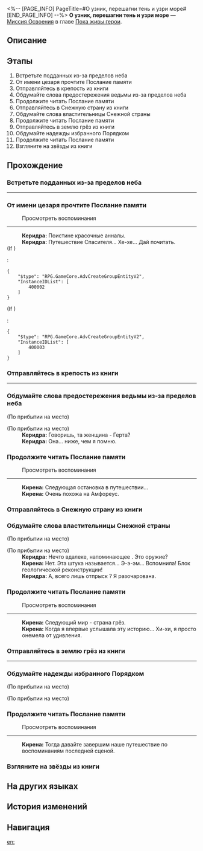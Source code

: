 <%-- [PAGE_INFO]
PageTitle=#О узник, перешагни тень и узри море#
[END_PAGE_INFO] --%>
{{Дополнить|Диалоги.}}
{{Миссия Инфобокс
|id              = 1040613
|Название        = 
|Изображение     = Миссия О узник, перешагни тень и узри море.png
|Тип             = Миссия Освоения
|Событие         = 
|Глава           = Пока живы герои
|Условия         = 
|Персонажи       = Керидра; Кирена; Первопроходец
|СтартЛокация    = [[Амфореус]] — [[Роща муз прошлого]]
|Мир             = Амфореус
|Предыдущая      = 
|Следующая       = 
|Награды         = Опыт Освоения*1 200; Звёздный нефрит*150; Путеводитель путешественника*20; Беспорядочная амброзия*480; Beneath the Bubbles*1 { text = Beneath the Bubbles }; Frozen Tides*1 { text = Frozen Tides }; Кредиты*150 000
}}
'''О узник, перешагни тень и узри море''' — [[Миссия Освоения]] в главе [[Пока живы герои]].

==Описание==
{{Описание|<!--официальное описание из Перекрёстка судеб-->}}

==Этапы==
# Встретьте подданных из-за пределов неба
# От имени цезаря прочтите Послание памяти
# Отправляйтесь в крепость из книги
# Обдумайте слова предостережения ведьмы из-за пределов неба
# Продолжите читать Послание памяти
# Отправляйтесь в Снежную страну из книги
# Обдумайте слова властительницы Снежной страны
# Продолжите читать Послание памяти
# Отправляйтесь в землю грёз из книги
# Обдумайте надежды избранного Порядком
# Продолжите читать Послание памяти
# Взгляните на звёзды из книги

==Прохождение==
{{Дополнить}}
===Встретьте подданных из-за пределов неба===
{{Описание миссии|тип=Миссия Освоения|локация=Роща муз прошлого|Завершите свои завоевания в океане на границе этого мира и усните навечно под шум волн. Усните навечно под шум волн и завершите свои завоевания в океане на границе этого мира.<br />Они никогда не боялись этого пророчества и даже возлагали на него надежды.<br />Тогда они стояли на побережье Лукаса и смотрели, как солнце, что ещё не погасло, погружается в море, и думали о том дне, когда пророчество сбудется.<br />Но она не знала, что море, о котором она мечтала, было не маленьким прудом. Она не знала, что море, о котором она мечтала, было не пустым берегом.<br />Она не знала, что не хочет спать вечно. Она не знала, что не любит покорять.<br />Они размышляли о странном пейзаже и наблюдали, как солнце медленно-медленно опускается в море, как будто оно больше никогда не взойдёт.}}
{{Диалог Начало}}
----
:{{tx}}
{{Диалог Конец}}

===От имени цезаря прочтите Послание памяти===
{{Диалог Начало}}

:{{Диалог|Разговор}} Просмотреть воспоминания
----
:'''Керидра:''' Поистине красочные анналы.
:'''Керидра:''' Путешествие Спасителя... Хе-хе... Дай почитать.
;(If {{cx}}{{subst:void|<!--{"$type":"RPG.GameCore.ByHeroGender","Gender":"GENDER_MAN"}-->}})
:<pre>{
	"$type": "RPG.GameCore.AdvCreateGroupEntityV2",
	"InstanceIDList": [
		400002
	]
}</pre>
;(If {{cx}}{{subst:void|<!--{"$type":"RPG.GameCore.ByHeroGender","Gender":"GENDER_MAN"}-->}})
:<pre>{
	"$type": "RPG.GameCore.AdvCreateGroupEntityV2",
	"InstanceIDList": [
		400003
	]
}</pre>
{{Диалог Конец}}

===Отправляйтесь в крепость из книги===
{{Диалог Начало}}
----
:{{tx}}
{{Диалог Конец}}

===Обдумайте слова предостережения ведьмы из-за пределов неба===
{{Диалог Начало}}
;(По прибытии на место)

;(По прибытии на место)
:{{tx}}
:'''Керидра:''' Говоришь, та женщина - Герта?
:'''Керидра:''' Она... ниже, чем я помню.
{{Диалог Конец}}

===Продолжите читать Послание памяти===
{{Диалог Начало}}

:{{Диалог|Разговор}} Просмотреть воспоминания
----
:'''Кирена:''' Следующая остановка в путешествии...
:'''Кирена:''' Очень похожа на Амфореус.
{{Диалог Конец}}

===Отправляйтесь в Снежную страну из книги===
{{Диалог Начало}}
{{Диалог Конец}}

===Обдумайте слова властительницы Снежной страны===
{{Диалог Начало}}
;(По прибытии на место)

;(По прибытии на место)
:{{tx}}
:'''Керидра:''' Нечто вдалеке, напоминающее {{Rubi|Никадора|титан раздора}}. Это оружие?
:'''Кирена:''' Нет. Эта штука называется... Э-э-эм... Вспомнила! Блок геологической реконструкции!
:'''Керидра:''' А, всего лишь отпрыск {{Rubi|Геориоса|титан земли}}? Я разочарована.
{{Диалог Конец}}

===Продолжите читать Послание памяти===
{{Диалог Начало}}

:{{Диалог|Разговор}} Просмотреть воспоминания
----
:'''Кирена:''' Следующий мир - страна грёз.
:'''Кирена:''' Когда я впервые услышала эту историю... Хи-хи, я просто онемела от удивления.
{{Диалог Конец}}

===Отправляйтесь в землю грёз из книги===
{{Диалог Начало}}
----
:{{tx}}
{{Диалог Конец}}

===Обдумайте надежды избранного Порядком===
{{Диалог Начало}}
;(По прибытии на место)

;(По прибытии на место)
:{{tx}}
{{Диалог Конец}}

===Продолжите читать Послание памяти===
{{Диалог Начало}}

:{{Диалог|Разговор}} Просмотреть воспоминания
----
:'''Кирена:''' Тогда давайте завершим наше путешествие по воспоминаниям последней сценой.
{{Диалог Конец}}

===Взгляните на звёзды из книги===
{{Диалог Начало}}
{{Диалог Конец}}

==На других языках==
{{На других языках
|en   = Captives, Behold the Expanse Beyond Light
|zhs  = 囚人啊，踏过日影见沧溟
|zht  = 囚人啊，踏過日影見滄溟
|ja   = 囚人よ、影を踏み越え蒼海を仰げ
|ko   = 죄수여, 그림자를 딛고 푸른 바다를 봐다오
|es   = Prisionero, contempla el mar allende el sol
|fr   = Captifs, contemplez l'immensité au-delà du soleil
|ru   = О узник, перешагни тень и узри море
|th   = นักโทษเอ๋ย จงข้ามผ่านเงาตะวัน เพื่อยลห้วงทะเล
|vi   = Hỡi Tù Nhân, Hãy Bước Qua Bóng Nắng Để Thấy Biển Trời
|de   = O Gefangene, schaut in die Weiten jenseits des Lichts
|id   = Tahanan, Langkahi Bayangan Mentari Menuju Samudra Biru
|pt   = Cativos, Contemplem a Vastidão Além da Luz
}}

==История изменений==
{{История изменений|3.5}}

==Навигация==
{{Миссия Освоения Навбокс|Глава }}

[[en:]]

